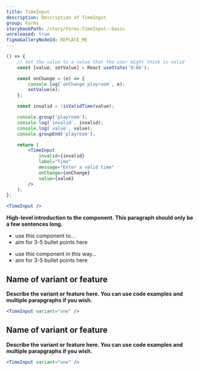 ```yaml
---
title: TimeInput
description: Description of TimeInput
group: Forms
storybookPath: /story/Forms-TimeInput--basic
unreleased: true
figmaGalleryNodeId: REPLACE_ME
---
```


```jsx live
() => {
	// Set the value to a value that the user might think is valid
	const [value, setValue] = React.useState('9:66');

	const onChange = (e) => {
		console.log(`onChange playroom`, e);
		setValue(e);
	};

	const invalid = !isValidTime(value);

	console.group('playroom');
	console.log(`invalid`, invalid);
	console.log(`value`, value);
	console.groupEnd('playroom');

	return (
		<TimeInput
			invalid={invalid}
			label="Time"
			message="Enter a valid time"
			onChange={onChange}
			value={value}
		/>
	);
};
```

```jsx live
<TimeInput />
```

**High-level introduction to the component. This paragraph should only be a few sentences long.**

<DoHeading />

- use this component to…
- aim for 3-5 bullet points here

<DontHeading />

- use this component in this way…
- aim for 3-5 bullet points here

## Name of variant or feature

**Describe the variant or feature here. You can use code examples and multiple parapgraphs if you wish.**

```jsx live
<TimeInput variant="one" />
```

## Name of variant or feature

**Describe the variant or feature here. You can use code examples and multiple parapgraphs if you wish.**

```jsx live
<TimeInput variant="one" />
```
